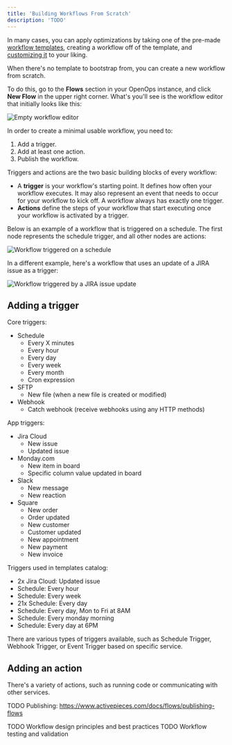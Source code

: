 ```yaml
---
title: 'Building Workflows From Scratch'
description: 'TODO'
---
```


In many cases, you can apply optimizations by taking one of the pre-made [workflow templates](workflow-templates), creating a workflow off of the template, and [customizing it](customizing-workflows) to your liking.

When there's no template to bootstrap from, you can create a new workflow from scratch.

To do this, go to the **Flows** section in your OpenOps instance, and click **New Flow** in the upper right corner. What's you'll see is the workflow editor that initially looks like this:

![Empty workflow editor](/images/flow-editor-empty.png)

In order to create a minimal usable workflow, you need to:
1. Add a trigger.
2. Add at least one action.
3. Publish the workflow.

Triggers and actions are the two basic building blocks of every workflow:
* A **trigger** is your workflow's starting point. It defines how often your workflow executes. It may also represent an event that needs to occur for your workflow to kick off. A workflow always has exactly one trigger.
* **Actions** define the steps of your workflow that start executing once your workflow is activated by a trigger.

Below is an example of a workflow that is triggered on a schedule. The first node represents the schedule trigger, and all other nodes are actions:

![Workflow triggered on a schedule](/images/workflow-trigger-schedule.png)

In a different example, here's a workflow that uses an update of a JIRA issue as a trigger:

![Workflow triggered by a JIRA issue update](/images/workflow-trigger-jira.png)


## Adding a trigger

Core triggers:
* Schedule
    * Every X minutes
    * Every hour
    * Every day
    * Every week
    * Every month
    * Cron expression
* SFTP
    * New file (when a new file is created or modified)
* Webhook
    * Catch webhook (receive webhooks using any HTTP methods)

App triggers:
* Jira Cloud
    * New issue
    * Updated issue
* Monday.com
    * New item in board
    * Specific column value updated in board
* Slack
    * New message
    * New reaction
* Square
    * New order
    * Order updated
    * New customer
    * Customer updated
    * New appointment
    * New payment
    * New invoice

Triggers used in templates catalog:
* 2x Jira Cloud: Updated issue
* Schedule: Every hour
* Schedule: Every week
* 21x Schedule: Every day
* Schedule: Every day, Mon to Fri at 8AM
* Schedule: Every monday morning
* Schedule: Every day at 6PM

There are various types of triggers available, such as Schedule Trigger, Webhook Trigger, or Event Trigger based on specific service.

## Adding an action

There's a variety of actions, such as running code or communicating with other services.


TODO Publishing: https://www.activepieces.com/docs/flows/publishing-flows

TODO Workflow design principles and best practices
TODO Workflow testing and validation
